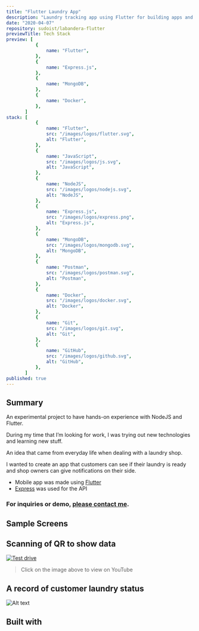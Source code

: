 ```yaml
---
title: "Flutter Laundry App"
description: "Laundry tracking app using Flutter for building apps and NodeJS Express for backend."
date: "2020-04-07"
repository: sudoist/labandera-flutter
previewTitle: Tech Stack
preview: [
           {
               name: "Flutter",
           },
           {
               name: "Express.js",
           },
           {
               name: "MongoDB",
           },
           {
               name: "Docker",
           },
       ]
stack: [
           {
               name: "Flutter",
               src: "/images/logos/flutter.svg",
               alt: "Flutter",
           },
           {
               name: "JavaScript",
               src: "/images/logos/js.svg",
               alt: "JavaScript",
           },
           {
               name: "NodeJS",
               src: "/images/logos/nodejs.svg",
               alt: "NodeJS",
           },
           {
               name: "Express.js",
               src: "/images/logos/express.png",
               alt: "Express.js",
           },
           {
               name: "MongoDB",
               src: "/images/logos/mongodb.svg",
               alt: "MongoDB",
           },
           {
               name: "Postman",
               src: "/images/logos/postman.svg",
               alt: "Postman",
           },
           {
               name: "Docker",
               src: "/images/logos/docker.svg",
               alt: "Docker",
           },
           {
               name: "Git",
               src: "/images/logos/git.svg",
               alt: "Git",
           },
           {
               name: "GitHub",
               src: "/images/logos/github.svg",
               alt: "GitHub",
           },
       ]
published: true
---
```


## Summary

An experimental project to have hands-on experience with NodeJS and Flutter.

During my time that I’m looking for work, I was trying out new technologies and learning new stuff.

An idea that came from everyday life when dealing with a laundry shop.

I wanted to create an app that customers can see if their laundry is ready and shop owners can give notifications on their side.

- Mobile app was made using [Flutter](https://flutter.dev/)
- [Express](https://expressjs.com/) was used for the API

### For inquiries or demo, [please contact me](https://projects.jcos.io/contact).


## Sample Screens

## Scanning of QR to show data

[![Test drive](https://res.cloudinary.com/langitlupakintoncloud/image/upload/v1711879497/projects.jcos.io/whgg1ui9i2wp87v44cqd.png)](https://www.youtube.com/watch?v=rEKSgtTGlrg "Scanning of QR to show data")

> Click on the image above to view on YouTube

## A record of customer laundry status

![Alt text](https://res.cloudinary.com/langitlupakintoncloud/image/upload/v1711879498/projects.jcos.io/pszl3widrheuwcmszaqw.png "A record of customer laundry status")


## Built with

